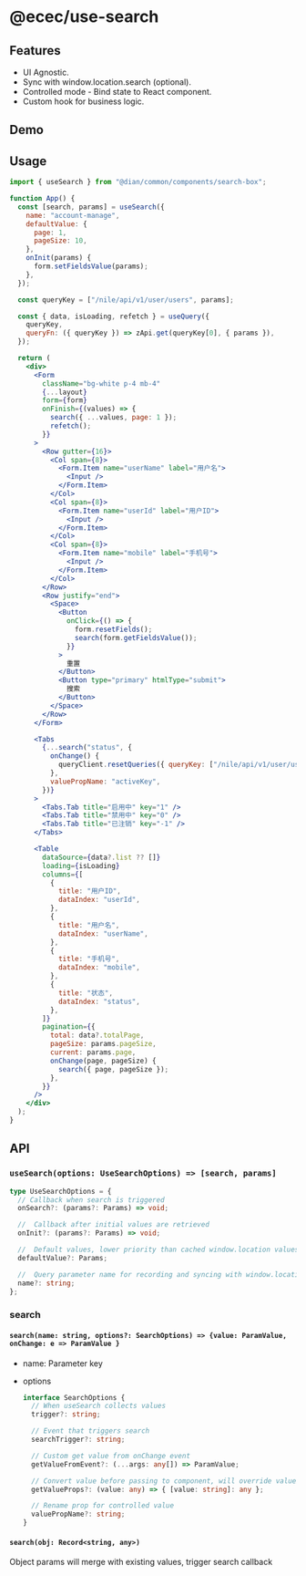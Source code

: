 
# @ecec/use-search

## Features

- UI Agnostic.
- Sync with window.location.search (optional).
- Controlled mode - Bind state to React component.
- Custom hook for business logic.

## Demo

<SearchExample />

## Usage

```jsx
import { useSearch } from "@dian/common/components/search-box";

function App() {
  const [search, params] = useSearch({
    name: "account-manage",
    defaultValue: {
      page: 1,
      pageSize: 10,
    },
    onInit(params) {
      form.setFieldsValue(params);
    },
  });

  const queryKey = ["/nile/api/v1/user/users", params];

  const { data, isLoading, refetch } = useQuery({
    queryKey,
    queryFn: ({ queryKey }) => zApi.get(queryKey[0], { params }),
  });

  return (
    <div>
      <Form
        className="bg-white p-4 mb-4"
        {...layout}
        form={form}
        onFinish={(values) => {
          search({ ...values, page: 1 });
          refetch();
        }}
      >
        <Row gutter={16}>
          <Col span={8}>
            <Form.Item name="userName" label="用户名">
              <Input />
            </Form.Item>
          </Col>
          <Col span={8}>
            <Form.Item name="userId" label="用户ID">
              <Input />
            </Form.Item>
          </Col>
          <Col span={8}>
            <Form.Item name="mobile" label="手机号">
              <Input />
            </Form.Item>
          </Col>
        </Row>
        <Row justify="end">
          <Space>
            <Button
              onClick={() => {
                form.resetFields();
                search(form.getFieldsValue());
              }}
            >
              重置
            </Button>
            <Button type="primary" htmlType="submit">
              搜索
            </Button>
          </Space>
        </Row>
      </Form>

      <Tabs
        {...search("status", {
          onChange() {
            queryClient.resetQueries({ queryKey: ["/nile/api/v1/user/users"] });
          },
          valuePropName: "activeKey",
        })}
      >
        <Tabs.Tab title="启用中" key="1" />
        <Tabs.Tab title="禁用中" key="0" />
        <Tabs.Tab title="已注销" key="-1" />
      </Tabs>

      <Table
        dataSource={data?.list ?? []}
        loading={isLoading}
        columns={[
          {
            title: "用户ID",
            dataIndex: "userId",
          },
          {
            title: "用户名",
            dataIndex: "userName",
          },
          {
            title: "手机号",
            dataIndex: "mobile",
          },
          {
            title: "状态",
            dataIndex: "status",
          },
        ]}
        pagination={{
          total: data?.totalPage,
          pageSize: params.pageSize,
          current: params.page,
          onChange(page, pageSize) {
            search({ page, pageSize });
          },
        }}
      />
    </div>
  );
}
```

## API

### `useSearch(options: UseSearchOptions) => [search, params]`

```ts
type UseSearchOptions = {
  // Callback when search is triggered
  onSearch?: (params?: Params) => void;

  //  Callback after initial values are retrieved
  onInit?: (params?: Params) => void;

  //  Default values, lower priority than cached window.location values
  defaultValue?: Params;

  //  Query parameter name for recording and syncing with window.location
  name?: string;
};
```

### search

#### `search(name: string, options?: SearchOptions) => {value: ParamValue, onChange: e => ParamValue }`

- name: Parameter key
- options

  ```ts
  interface SearchOptions {
    // When useSearch collects values
    trigger?: string;

    // Event that triggers search
    searchTrigger?: string;

    // Custom get value from onChange event
    getValueFromEvent?: (...args: any[]) => ParamValue;

    // Convert value before passing to component, will override valuePropsName
    getValueProps?: (value: any) => { [value: string]: any };

    // Rename prop for controlled value
    valuePropName?: string;
  }
  ```

#### `search(obj: Record<string, any>)`

Object params will merge with existing values, trigger search callback

